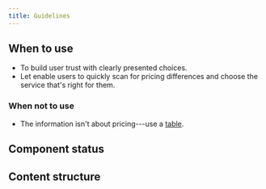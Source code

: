 ```yaml
---
title: Guidelines
---
```


<ReactExample name="PricingTable" />

## When to use

- To build user trust with clearly presented choices.
- Let enable users to quickly scan for pricing differences and choose the service that's right for them.

### When not to use

- The information isn't about pricing---use a [table](/components/structure/table/).

## Component status

<ComponentStatus component="PricingTable" />

## Content structure

<FigmaFile
  file="4QJZqvBvRrLu6t9mwObCkA"
  node="0%3A310"
  alt="Feature icon: helps explain the value proposition of each choice; badge: supports users in the decision process based on real data; tooltip: optionally indicates the text is wrapped with more info; name: helps users navigate through the offer and you should always use the shortest version; feature list: clearly explains differences among choices and can include custom content (usually a list); action buttons: includes equal calls-to-action without highlighting any choice; price: makes price easy to notice for the initial comparison of choices."
/>
